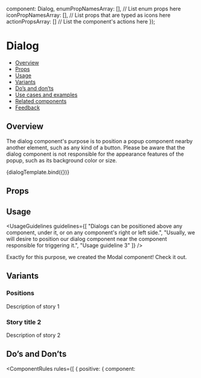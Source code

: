 
  component: Dialog,
  enumPropNamesArray: [], // List enum props here
  iconPropNamesArray: [], // List props that are typed as icons here
  actionPropsArray: [] // List the component's actions here
});

<Meta
  title="Components/Dialog/Dialog"
  component={Dialog}
  argTypes={metaSettings.argTypes}
  decorators={metaSettings.decorators}
/>

<!--- Component template -->


<!--- Component documentation -->

# Dialog

- [Overview](#overview)
- [Props](#props)
- [Usage](#usage)
- [Variants](#variants)
- [Do’s and don’ts](#dos-and-donts)
- [Use cases and examples](#use-cases-and-examples)
- [Related components](#related-components)
- [Feedback](#feedback)

## Overview

The dialog component's purpose is to position a popup component nearby another element, such as any kind of a button.
Please be aware that the dialog component is not responsible for the appearance features of the popup, such as its background color or size.

<Canvas>
  <Story name="Overview" args={{ prop1: "prop's default value", prop2: "prop's default value" }}>
    {dialogTemplate.bind({})}
  </Story>
</Canvas>

## Props

<ArgsTable story="Overview" />

## Usage

<UsageGuidelines
  guidelines={[
    "Dialogs can be positioned above any component, under it, or on any component's right or left side.",
    "Usually, we will desire to position our dialog component near the component responsible for triggering it.",
    "Usage guideline 3"
  ]}
/>

<Tip title="Do you desire to position your pop-up in the center of the page?">
  Exactly for this purpose, we created the <Link href="/?path=/docs/feedback-modal--overview">Modal</Link> component!
  Check it out.
</Tip>

## Variants

### Positions

Description of story 1

<Canvas>
  <Story name="Story title 1">
    <Dialog />
    <Dialog />
  </Story>
</Canvas>

### Story title 2

Description of story 2

<Canvas>
  <Story name="Story title 2">
    <Dialog />
    <Dialog />
  </Story>
</Canvas>

## Do’s and Don’ts

<ComponentRules
  rules={[
    {
      positive: {
        component: <Dialog />,
        description: "Best practice description."
      },
      negative: {
        component: <Dialog />,
        description: "Bad practice description."
      }
    },
    {
      positive: {
        component: <Dialog />,
        description: "Best practice description."
      },
      negative: {
        component: <Dialog />,
        description: "Bad practice description."
      }
    },
    {
      positive: {
        component: <Dialog />,
        description: "Best practice description."
      },
      negative: {
        component: <Dialog />,
        description: "Bad practice description."
      }
    },
    {
      positive: {
        component: <Dialog />,
        description: "Best practice description."
      },
      negative: {
        component: <Dialog />,
        description: "Bad practice description."
      }
    }
  ]}
/>

## Use cases and examples

### Story title 3

Description of story 3

<Canvas>
  <Story name="Story title 3">
    <Dialog />
    <Dialog />
  </Story>
</Canvas>

### Story title 4

Description of story 4

<Canvas>
  <Story name="Story title 4">
    <Dialog />
    <Dialog />
  </Story>
</Canvas>

## Related components

<RelatedComponents componentsNames={[]} />
